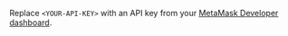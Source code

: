 Replace `<YOUR-API-KEY>` with an API key from your [MetaMask Developer dashboard](https://developer.metamask.io/).